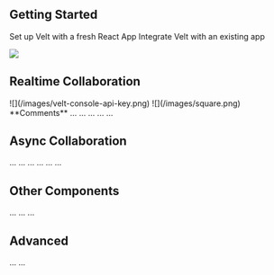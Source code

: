 

## Getting Started

<Card title="Quickstart" icon="square-1"  color="purple">
    Set up Velt with a fresh React App
</Card>

<Card title="Integration Guide" icon="square-2" color="orange">
    Integrate Velt with an existing app
</Card>

![](/images/square.png)


## Realtime Collaboration

<CardGroup cols={3}>
  <Card   color="red">
  

<div type="glass" className="w-16">
![](/images/velt-console-api-key.png)
![](/images/square.png)

</div>
**Comments**
  </Card>
  <Card title="Cursors" icon="square-2" color="blue">
   ...
  </Card>
  <Card title="Flock Mode" icon="square-3" color="green">
    ...
  </Card>
  <Card title="Huddle" icon="square-4" color="yellow">
    ...
  </Card>
  <Card title="Live State Sync" icon="square-4" color="yellow">
    ...
  </Card>
  <Card title="Single Editor Mode" icon="square-4" color="yellow">
    ...
  </Card>
</CardGroup>

## Async Collaboration

<CardGroup cols={2}>
  <Card title="Comments" icon="square-1" color="red">
    ...
  </Card>
  <Card title="Media Player Comments" icon="square-2" color="blue">
   ...
  </Card>
  <Card title="Comments Sidebar" icon="square-3" color="green">
    ...
  </Card>
  <Card title="System Comments" icon="square-4" color="yellow">
    ...
  </Card>
  <Card title="Arrows" icon="square-4" color="yellow">
    ...
  </Card>
  <Card title="Recorder" icon="square-4" color="yellow">
    ...
  </Card>
</CardGroup>

## Other Components

<CardGroup cols={2}>
  <Card title="In-App User Feedback" icon="square-1" color="red">
    ...
  </Card>
  <Card title="Permission Management" icon="square-2" color="blue">
   ...
  </Card>
  <Card title="AI Copilot" icon="square-3" color="green">
    ...
  </Card>
</CardGroup>

## Advanced

<CardGroup cols={2}>
  <Card title="Webhooks" icon="square-1" color="red">
    ...
  </Card>
  <Card title="Notifications" icon="square-2" color="blue">
   ...
  </Card>
</CardGroup>